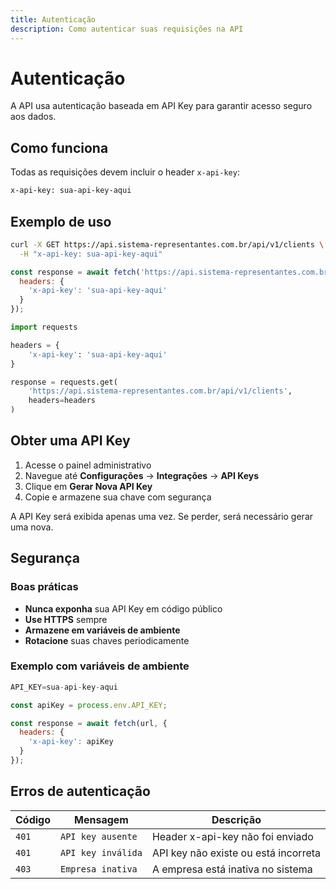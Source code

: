 ```yaml
---
title: Autenticação
description: Como autenticar suas requisições na API
---
```


# Autenticação

A API usa autenticação baseada em API Key para garantir acesso seguro aos dados.

## Como funciona

Todas as requisições devem incluir o header `x-api-key`:

```bash
x-api-key: sua-api-key-aqui
```

## Exemplo de uso

<CodeGroup>

```bash cURL
curl -X GET https://api.sistema-representantes.com.br/api/v1/clients \
  -H "x-api-key: sua-api-key-aqui"
```

```javascript JavaScript
const response = await fetch('https://api.sistema-representantes.com.br/api/v1/clients', {
  headers: {
    'x-api-key': 'sua-api-key-aqui'
  }
});
```

```python Python
import requests

headers = {
    'x-api-key': 'sua-api-key-aqui'
}

response = requests.get(
    'https://api.sistema-representantes.com.br/api/v1/clients',
    headers=headers
)
```

</CodeGroup>

## Obter uma API Key

1. Acesse o painel administrativo
2. Navegue até **Configurações** → **Integrações** → **API Keys**
3. Clique em **Gerar Nova API Key**
4. Copie e armazene sua chave com segurança

<Warning>
A API Key será exibida apenas uma vez. Se perder, será necessário gerar uma nova.
</Warning>

## Segurança

### Boas práticas

- **Nunca exponha** sua API Key em código público
- **Use HTTPS** sempre
- **Armazene em variáveis de ambiente**
- **Rotacione** suas chaves periodicamente

### Exemplo com variáveis de ambiente

```javascript .env
API_KEY=sua-api-key-aqui
```

```javascript
const apiKey = process.env.API_KEY;

const response = await fetch(url, {
  headers: {
    'x-api-key': apiKey
  }
});
```

## Erros de autenticação

| Código | Mensagem | Descrição |
|--------|----------|-----------|
| `401` | `API key ausente` | Header x-api-key não foi enviado |
| `401` | `API key inválida` | API key não existe ou está incorreta |
| `403` | `Empresa inativa` | A empresa está inativa no sistema |